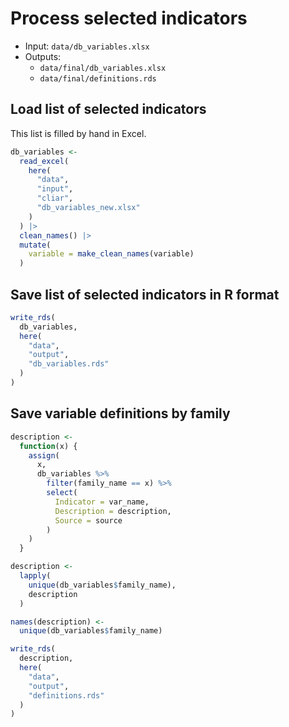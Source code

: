# Process selected indicators

- Input: `data/db_variables.xlsx`
- Outputs: 
  - `data/final/db_variables.xlsx`
  - `data/final/definitions.rds`

## Load list of selected indicators

This list is filled by hand in Excel.

```r
db_variables <-
  read_excel(
    here(
      "data",
      "input",
      "cliar",
      "db_variables_new.xlsx"
    )
  ) |> 
  clean_names() |> 
  mutate(
    variable = make_clean_names(variable)
  )
```

## Save list of selected indicators in R format

```r
write_rds(
  db_variables,
  here(
    "data",
    "output",
    "db_variables.rds"
  )
)
```

## Save variable definitions by family

```r
description <- 
  function(x) {
    assign(
      x,
      db_variables %>%
        filter(family_name == x) %>%
        select(
          Indicator = var_name,
          Description = description,
          Source = source
        )
    )
  }

description <-
  lapply(
    unique(db_variables$family_name),
    description
  )

names(description) <- 
  unique(db_variables$family_name)

write_rds(
  description,
  here(
    "data",
    "output",
    "definitions.rds"
  )
)
```
